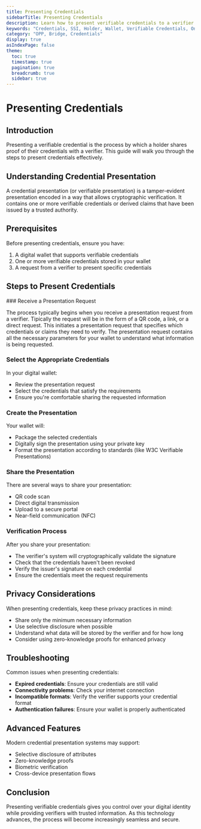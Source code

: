 ```yaml
---
title: Presenting Credentials
sidebarTitle: Presenting Credentials
description: Learn how to present verifiable credentials to a verifier
keywords: "Credentials, SSI, Holder, Wallet, Verifiable Credentials, OnePass"
category: "OPP, Bridge, Credentials"
display: true
asIndexPage: false
theme: 
  toc: true
  timestamp: true
  pagination: true
  breadcrumb: true
  sidebar: true
---
```



# Presenting Credentials

## Introduction

Presenting a verifiable credential is the process by which a holder shares proof of their credentials with a verifier. This guide will walk you through the steps to present credentials effectively.

## Understanding Credential Presentation

A credential presentation (or verifiable presentation) is a tamper-evident presentation encoded in a way that allows cryptographic verification. It contains one or more verifiable credentials or derived claims that have been issued by a trusted authority.

## Prerequisites

Before presenting credentials, ensure you have:

1. A digital wallet that supports verifiable credentials
2. One or more verifiable credentials stored in your wallet
3. A request from a verifier to present specific credentials

## Steps to Present Credentials

<Steps>
### Receive a Presentation Request

The process typically begins when you receive a presentation request from a verifier. Tipically the request will be in the form of a QR code, a link, or a direct request.
This initiates a presentation request that specifies which credentials or claims they need to verify. The presentation request contains all the necessary parameters for your wallet to understand what information is being requested.

### Select the Appropriate Credentials

In your digital wallet:

- Review the presentation request
- Select the credentials that satisfy the requirements
- Ensure you're comfortable sharing the requested information

### Create the Presentation

Your wallet will:

- Package the selected credentials
- Digitally sign the presentation using your private key
- Format the presentation according to standards (like W3C Verifiable Presentations)

### Share the Presentation

There are several ways to share your presentation:

- QR code scan
- Direct digital transmission
- Upload to a secure portal
- Near-field communication (NFC)

### Verification Process

After you share your presentation:

- The verifier's system will cryptographically validate the signature
- Check that the credentials haven't been revoked
- Verify the issuer's signature on each credential
- Ensure the credentials meet the request requirements
</Steps>

## Privacy Considerations

When presenting credentials, keep these privacy practices in mind:

- Share only the minimum necessary information
- Use selective disclosure when possible
- Understand what data will be stored by the verifier and for how long
- Consider using zero-knowledge proofs for enhanced privacy

## Troubleshooting

Common issues when presenting credentials:

- **Expired credentials**: Ensure your credentials are still valid
- **Connectivity problems**: Check your internet connection
- **Incompatible formats**: Verify the verifier supports your credential format
- **Authentication failures**: Ensure your wallet is properly authenticated

## Advanced Features

Modern credential presentation systems may support:

- Selective disclosure of attributes
- Zero-knowledge proofs
- Biometric verification
- Cross-device presentation flows

## Conclusion

Presenting verifiable credentials gives you control over your digital identity while providing verifiers with trusted information. As this technology advances, the process will become increasingly seamless and secure.
